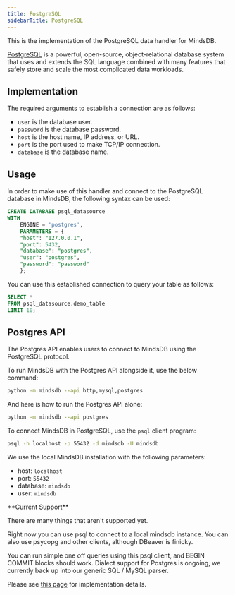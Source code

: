 ```yaml
---
title: PostgreSQL
sidebarTitle: PostgreSQL
---
```


This is the implementation of the PostgreSQL data handler for MindsDB.

[PostgreSQL](https://www.postgresql.org) is a powerful, open-source, object-relational database system that uses and extends the SQL language combined with many features that safely store and scale the most complicated data workloads.

## Implementation

The required arguments to establish a connection are as follows:

* `user` is the database user.
* `password` is the database password.
* `host` is the host name, IP address, or URL.
* `port` is the port used to make TCP/IP connection.
* `database` is the database name.

## Usage

In order to make use of this handler and connect to the PostgreSQL database in MindsDB, the following syntax can be used:

```sql
CREATE DATABASE psql_datasource
WITH
    ENGINE = 'postgres',
    PARAMETERS = {
    "host": "127.0.0.1",
    "port": 5432,
    "database": "postgres",
    "user": "postgres",
    "password": "password"
    };
```

You can use this established connection to query your table as follows:

```sql
SELECT *
FROM psql_datasource.demo_table
LIMIT 10;
```

## Postgres API

The Postgres API enables users to connect to MindsDB using the PostgreSQL protocol.

To run MindsDB with the Postgres API alongside it, use the below command:

```bash
python -m mindsdb --api http,mysql,postgres
```

And here is how to run the Postgres API alone:

```bash
python -m mindsdb --api postgres
```

To connect MindsDB in PostgreSQL, use the `psql` client program:

```bash
psql -h localhost -p 55432 -d mindsdb -U mindsdb
```

We use the local MindsDB installation with the following parameters:
* host: `localhost`
* port: `55432`
* database: `mindsdb`
* user: `mindsdb`

<Note>
**Current Support**

There are many things that aren't supported yet.

Right now you can use psql to connect to a local mindsdb instance. You can also use psycopg and other clients, although DBeaver is finicky.

You can run simple one off queries using this psql client, and BEGIN COMMIT blocks should work. Dialect support for Postgres is ongoing, we currently back up into our generic SQL / MySQL parser.

Please see [this page](https://github.com/mindsdb/mindsdb/tree/staging/mindsdb/api/postgres) for implementation details.
</Note>
